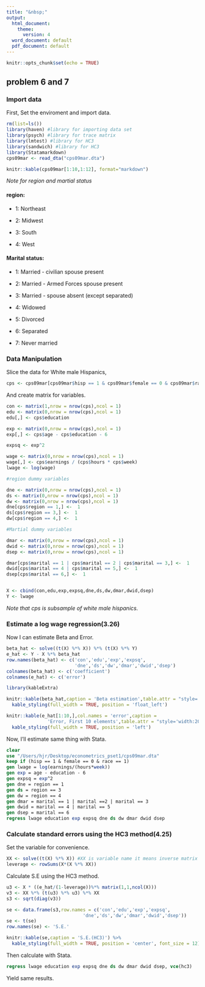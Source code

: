 ```yaml
---
title: "&nbsp;"
output:
  html_document:
    theme:
      version: 4
  word_document: default
  pdf_document: default
---
```


```r
knitr::opts_chunk$set(echo = TRUE)
```

## problem 6 and 7

### Import data
First, Set the enviroment and import data.

```r
rm(list=ls())
library(haven) #library for importing data set
library(psych) #library for trace matrix
library(lmtest) #library for HC3
library(sandwich) #library for HC3
library(Statamarkdown)
cps09mar <- read_dta("cps09mar.dta")
```

```r
knitr::kable(cps09mar[1:10,1:12], format="markdown")
```

*Note for region and martial status*

####   region:

-   1: Northeast

-   2: Midwest

-   3: South

-   4: West

####   Marital status:

-   1: Married - civilian spouse present

-   2: Married - Armed Forces spouse present

-   3: Married - spouse absent (except separated)

-   4: Widowed

-   5: Divorced

-   6: Separated

-   7: Never married


### Data Manipulation

Slice the data for White male Hispanics,
```r
cps <- cps09mar[cps09mar$hisp == 1 & cps09mar$female == 0 & cps09mar$race == 1,] 
```

And create matrix for variables.

```r
con <- matrix(1,nrow = nrow(cps),ncol = 1)
edu <- matrix(0,nrow = nrow(cps),ncol = 1)
edu[,] <- cps$education

exp <- matrix(0,nrow = nrow(cps),ncol = 1)
exp[,] <- cps$age - cps$education - 6

expsq <- exp^2

wage <- matrix(0,nrow = nrow(cps),ncol = 1)
wage[,] <- cps$earnings / (cps$hours * cps$week)
lwage <- log(wage)

#region dummy variables

dne <- matrix(0,nrow = nrow(cps),ncol = 1)
ds <- matrix(0,nrow = nrow(cps),ncol = 1)
dw <- matrix(0,nrow = nrow(cps),ncol = 1)
dne[cps$region == 1,] <-  1
ds[cps$region == 3,] <-  1
dw[cps$region == 4,] <-  1

#Martial dummy variables

dmar <- matrix(0,nrow = nrow(cps),ncol = 1)
dwid <- matrix(0,nrow = nrow(cps),ncol = 1)
dsep <- matrix(0,nrow = nrow(cps),ncol = 1)

dmar[cps$marital == 1 | cps$marital == 2 | cps$marital == 3,] <-  1
dwid[cps$marital == 4 | cps$marital == 5,] <-  1
dsep[cps$marital == 6,] <-  1


X <- cbind(con,edu,exp,expsq,dne,ds,dw,dmar,dwid,dsep)
Y <- lwage
```

*Note that cps is subsample of white male hispanics.*

### Estimate a log wage regression(3.26)

Now I can estimate Beta and Error.

```r

beta_hat <- solve((t(X) %*% X)) %*% (t(X) %*% Y)
e_hat <- Y - X %*% beta_hat
row.names(beta_hat) <- c('con','edu','exp','expsq',
                         'dne','ds','dw','dmar','dwid','dsep')
colnames(beta_hat) <- c('coefficient')
colnames(e_hat) <- c('error')

```

```r
library(kableExtra)
```
<div style='page-break-before:always'></div>

```r

knitr::kable(beta_hat,caption = 'Beta estimation',table.attr = "style='width:30%;'") %>% 
  kable_styling(full_width = TRUE, position = 'float_left')

knitr::kable(e_hat[1:10,],col.names = 'error',caption =
               'Error, First 10 elements',table.attr = "style='width:20%;'") %>% 
  kable_styling(full_width = TRUE, position = 'left')
```

Now, I'll estimate same thing with Stata.


```stata
clear
use "/Users/hjr/Desktop/econometrics_pset1/cps09mar.dta"
keep if (hisp == 1 & female == 0 & race == 1)
gen lwage = log(earnings/(hours*week))
gen exp = age - education - 6
gen expsq = exp^2
gen dne = region == 1
gen ds = region == 3
gen dw = region == 4
gen dmar = marital == 1 | marital ==2 | marital == 3
gen dwid = marital == 4 | marital == 5
gen dsep = marital == 6
regress lwage education exp expsq dne ds dw dmar dwid dsep
```

### Calculate standard errors using the HC3 method(4.25)

Set the variable for convenience.
```r
XX <- solve((t(X) %*% X)) #XX is variable name it means inverse matrix of (X'X)
leverage <- rowSums(X*(X %*% XX))
```

Calculate S.E using the HC3 method.
```r
u3 <- X * ((e_hat/(1-leverage))%*% matrix(1,1,ncol(X)))
v3 <- XX %*% (t(u3) %*% u3) %*% XX
s3 <- sqrt(diag(v3))
```

```r
se <- data.frame(s3,row.names = c('con','edu','exp','expsq',
                            'dne','ds','dw','dmar','dwid','dsep'))
se <- t(se)
row.names(se) <- 'S.E.'
```

```r
knitr::kable(se,caption = 'S.E.(HC3)') %>% 
  kable_styling(full_width = TRUE, position = 'center', font_size = 12)
```

Then calculate with Stata.
```stata
regress lwage education exp expsq dne ds dw dmar dwid dsep, vce(hc3)
```

Yield same results.